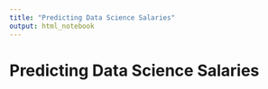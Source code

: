 ```yaml
---
title: "Predicting Data Science Salaries"
output: html_notebook
---
```


# Predicting Data Science Salaries